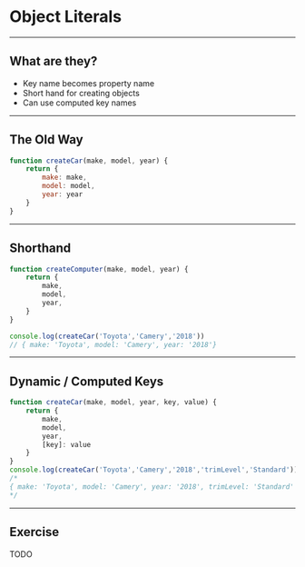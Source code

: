 
# Object Literals

---

## What are they?

- Key name becomes property name
- Short hand for creating objects
- Can use computed key names

---

## The Old Way

```javascript
function createCar(make, model, year) {
    return {
        make: make,
        model: model,
        year: year
    }
}
```

---

## Shorthand

```javascript
function createComputer(make, model, year) {
    return {
        make,
        model,
        year,
    }
}

console.log(createCar('Toyota','Camery','2018'))
// { make: 'Toyota', model: 'Camery', year: '2018'}
```

---

## Dynamic / Computed Keys

```javascript
function createCar(make, model, year, key, value) {
    return {
        make,
        model,
        year,
        [key]: value
    }
}
console.log(createCar('Toyota','Camery','2018','trimLevel','Standard'))
/*
{ make: 'Toyota', model: 'Camery', year: '2018', trimLevel: 'Standard' }
*/
```

---

## Exercise

TODO